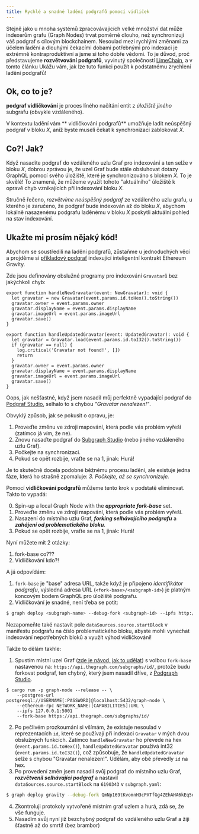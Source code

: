 ```yaml
---
title: Rychlé a snadné ladění podgrafů pomocí vidliček
---
```


Stejně jako u mnoha systémů zpracovávajících velké množství dat může indexerům grafu (Graph Nodes) trvat poměrně dlouho, než synchronizují váš podgraf s cílovým blockchainem. Nesoulad mezi rychlými změnami za účelem ladění a dlouhými čekacími dobami potřebnými pro indexaci je extrémně kontraproduktivní a jsme si toho dobře vědomi. To je důvod, proč představujeme **rozvětvování podgrafů**, vyvinutý společností [LimeChain](https://limechain.tech/), a v tomto článku Ukážu vám, jak lze tuto funkci použít k podstatnému zrychlení ladění podgrafů!

## Ok, co to je?

**podgraf vidličkování** je proces líného načítání entit z _úložiště jiného_ subgrafu (obvykle vzdáleného).

V kontextu ladění vám ** vidličkování podgrafů** umožňuje ladit neúspěšný podgraf v bloku _X_, aniž byste museli čekat k synchronizaci zablokovat _X_.

## Co?! Jak?

Když nasadíte podgraf do vzdáleného uzlu Graf pro indexování a ten selže v bloku _X_, dobrou zprávou je, že uzel Graf bude stále obsluhovat dotazy GraphQL pomocí svého úložiště, které je synchronizováno s blokem _X_. To je skvělé! To znamená, že můžeme využít tohoto "aktuálního" úložiště k opravě chyb vznikajících při indexování bloku _X_.

Stručně řečeno, _rozvětvíme neúspěšný podgraf_ ze vzdáleného uzlu grafu, u kterého je zaručeno, že podgraf bude indexován až do bloku *X*, abychom lokálně nasazenému podgrafu laděnému v bloku _X_ poskytli aktuální pohled na stav indexování.

## Ukažte mi prosím nějaký kód!

Abychom se soustředili na ladění podgrafů, zůstaňme u jednoduchých věcí a projděme si [příkladový podgraf](https://github.com/graphprotocol/graph-tooling/tree/main/examples/ethereum-gravatar) indexující inteligentní kontrakt Ethereum Gravity.

Zde jsou definovány obslužné programy pro indexování `Gravatarů` bez jakýchkoli chyb:

```tsx
export function handleNewGravatar(event: NewGravatar): void {
  let gravatar = new Gravatar(event.params.id.toHex().toString())
  gravatar.owner = event.params.owner
  gravatar.displayName = event.params.displayName
  gravatar.imageUrl = event.params.imageUrl
  gravatar.save()
}

export function handleUpdatedGravatar(event: UpdatedGravatar): void {
  let gravatar = Gravatar.load(event.params.id.toI32().toString())
  if (gravatar == null) {
    log.critical('Gravatar not found!', [])
    return
  }
  gravatar.owner = event.params.owner
  gravatar.displayName = event.params.displayName
  gravatar.imageUrl = event.params.imageUrl
  gravatar.save()
}
```

Oops, jak nešťastné, když jsem nasadil můj perfektně vypadající podgraf do [Podgraf Studio](https://thegraph.com/studio/), selhalo to s chybou _"Gravatar nenalezen!"_.

Obvyklý způsob, jak se pokusit o opravu, je:

1. Proveďte změnu ve zdroji mapování, která podle vás problém vyřeší (zatímco já vím, že ne).
2. Znovu nasaďte podgraf do [Subgraph Studio](https://thegraph.com/studio/) (nebo jiného vzdáleného uzlu Graf).
3. Počkejte na synchronizaci.
4. Pokud se opět rozbije, vraťte se na 1, jinak: Hurá!

Je to skutečně docela podobné běžnému procesu ladění, ale existuje jedna fáze, která ho strašně zpomaluje: _3. Počkejte, až se synchronizuje._

Pomocí **vidličkování podgrafů** můžeme tento krok v podstatě eliminovat. Takto to vypadá:

0. Spin-up a local Graph Node with the **_appropriate fork-base_** set.
1. Proveďte změnu ve zdroji mapování, která podle vás problém vyřeší.
2. Nasazení do místního uzlu Graf, **_forking selhávajícího podgrafu_** a **_zahájení od problematického bloku_**.
3. Pokud se opět rozbije, vraťte se na 1, jinak: Hurá!

Nyní můžete mít 2 otázky:

1. fork-base co???
2. Vidličkování kdo?!

A já odpovídám:

1. `fork-base` je "base" adresa URL, takže když je připojeno _identifikátor podgrafu_, výsledná adresa URL (`<fork-base>/<subgraph-id>`) je platným koncovým bodem GraphQL pro úložiště podgrafu.
2. Vidličkování je snadné, není třeba se potit:

```bash
$ graph deploy <subgraph-name> --debug-fork <subgraph-id> --ipfs http://localhost:5001 --node http://localhost:8020
```

Nezapomeňte také nastavit pole `dataSources.source.startBlock` v manifestu podgrafu na číslo problematického bloku, abyste mohli vynechat indexování nepotřebných bloků a využít výhod vidličkování!

Takže to dělám takhle:

1. Spustím místní uzel Graf ([zde je návod, jak to udělat](https://github.com/graphprotocol/graph-node#running-a-local-graph-node)) s volbou `fork-base` nastavenou na: `https://api.thegraph.com/subgraphs/id/`, protože budu forkovat podgraf, ten chybný, který jsem nasadil dříve, z [Podgraph Studio](https://thegraph.com/studio/).

```
$ cargo run -p graph-node --release -- \
    --postgres-url postgresql://USERNAME[:PASSWORD]@localhost:5432/graph-node \
    --ethereum-rpc NETWORK_NAME:[CAPABILITIES]:URL \
    --ipfs 127.0.0.1:5001
    --fork-base https://api.thegraph.com/subgraphs/id/
```

2. Po pečlivém prozkoumání si všímám, že existuje nesoulad v reprezentacích `id`, které se používají při indexaci `Gravatar` v mých dvou obslužných funkcích. Zatímco `handleNewGravatar` ho převede na hex (`event.params.id.toHex()`), `handleUpdatedGravatar` používá int32 (`event.params.id.toI32()`), což způsobuje, že `handleUpdatedGravatar` selže s chybou "Gravatar nenalezen!". Udělám, aby obě převedly `id` na hex.
3. Po provedení změn jsem nasadil svůj podgraf do místního uzlu Graf, **_rozvětveníl selhávající podgraf_** a nastavil `dataSources.source.startBlock` na `6190343` v `subgraph.yaml`:

```bash
$ graph deploy gravity --debug-fork QmNp169tKvomnH3cPXTfGg4ZEhAHA6kEq5oy1XDqAxqHmW --ipfs http://localhost:5001 --node http://localhost:8020
```

4. Zkontroluji protokoly vytvořené místním graf uzlem a hurá, zdá se, že vše funguje.
5. Nasadím svůj nyní již bezchybný podgraf do vzdáleného uzlu Graf a žiji šťastně až do smrti! (bez brambor)
